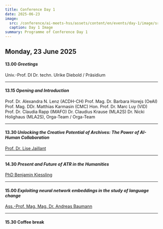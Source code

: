 ```yaml
---
title: Conference Day 1
date: 2025-06-23
image:
  src: /conference/ai-meets-hss/assets/content/en/events/day-1/image/src.jpg
  caption: Day 1 Image
summary: Programme of Conference Day 1
---
```

## Monday, 23 June 2025

#### **13.00** *Greetings*

Univ.-Prof. DI Dr. techn. Ulrike Diebold / Präsidium

---

#### **13.15** *Opening and Introduction*&#x20;

Prof. Dr. Alexandra N. Lenz (ACDH-CH) Prof. Mag. Dr. Barbara Horejs (OeAI) Prof. Mag. DDr. Matthias Karmasin (CMC) Hon. Prof. Dr. Marc Luy (VID) Prof. Dr. Claudia Rapp (IMAFO) Dr. Claudius Krause (MLA2S) Dr. Nicki Holighaus (MLA2S), Orga-Team / Orga-Team

---

#### **13.30** *Unlocking the Creative Potential of Archives: The Power of AI-Human Collaboration*

[Prof. Dr. Lise Jaillant](/speakers#lise-jaillant-loughborough-university)

---

#### **14.30** *Present and Future of ATR in the Humanities*&#x20;

[PhD Benjamin Kiessling](/speakers#benjamin-kiessling-école-pratique-des-hautes-études-paris-île-de-france-france)

---

#### **15.00** *Exploiting neural network embeddings in the study of language change*&#x20;

[Ass.-Prof. Mag. Mag. Dr. Andreas Baumann](/speakers#andreas-baumann-university-of-vienna)

---

#### **15.30** Coffee break
